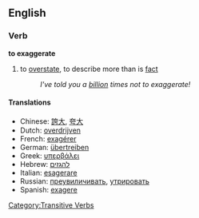 ==English==
===Verb===
'''to exaggerate'''
#to [[overstate]], to describe more than is [[fact]]
#: ''I've told you a [[billion]] times not to exaggerate!''

====Translations====
*Chinese: [[誇大]], [[夸大]]
*Dutch: [[overdrijven]]
*French: [[exagérer]]
*German: [[übertreiben]]
*Greek: [[υπερβάλει]]
*Hebrew: [[להגזים]]
*Italian: [[esagerare]]
*Russian: [[преувиличивать]], [[утрировать]]
*Spanish: [[exagere]]
[[Category:Transitive Verbs]]